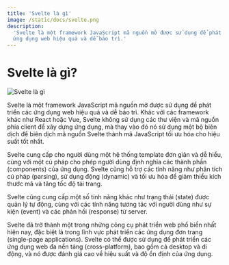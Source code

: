 ```yaml
---
title: 'Svelte là gì'
image: /static/docs/svelte.png
description:
  'Svelte là một framework JavaScript mã nguồn mở được sử dụng để phát triển các
  ứng dụng web hiệu quả và dễ bảo trì.'
---
```


# Svelte là gì?

![Svelte là gì](/static/docs/svelte.png)

Svelte là một framework JavaScript mã nguồn mở được sử dụng để phát triển các
ứng dụng web hiệu quả và dễ bảo trì. Khác với các framework khác như React hoặc
Vue, Svelte không sử dụng các thư viện và mã nguồn phía client để xây dựng ứng
dụng, mà thay vào đó nó sử dụng một bộ biên dịch để biên dịch mã nguồn Svelte
thành mã JavaScript tối ưu hóa cho hiệu suất tốt nhất.

Svelte cung cấp cho người dùng một hệ thống template đơn giản và dễ hiểu, cùng
với một cú pháp cho phép người dùng định nghĩa các thành phần (components) của
ứng dụng. Svelte cũng hỗ trợ các tính năng như phân tích cú pháp (parsing), sử
dụng động (dynamic) và tối ưu hóa để giảm thiểu kích thước mã và tăng tốc độ tải
trang.

Svelte cũng cung cấp một số tính năng khác như trạng thái (state) được quản lý
tự động, cùng với các tính năng tương tác với người dùng như sự kiện (event) và
các phản hồi (response) từ server.

Svelte đã trở thành một trong những công cụ phát triển web phổ biến nhất hiện
nay, đặc biệt là trong lĩnh vực phát triển các ứng dụng đơn trang (single-page
applications). Svelte có thể được sử dụng để phát triển các ứng dụng web đa nền
tảng (cross-platform), bao gồm cả desktop và di động, và nó được đánh giá cao về
hiệu suất và độ ổn định của ứng dụng.
